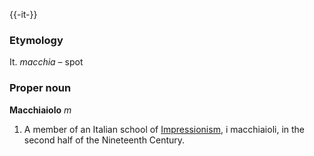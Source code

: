 {{-it-}}
===Etymology===
It. ''macchia'' &ndash; spot
===Proper noun===
'''Macchiaiolo''' ''m''
# A member of an Italian school of [[Impressionism]], i macchiaioli, in the second half of the Nineteenth Century.